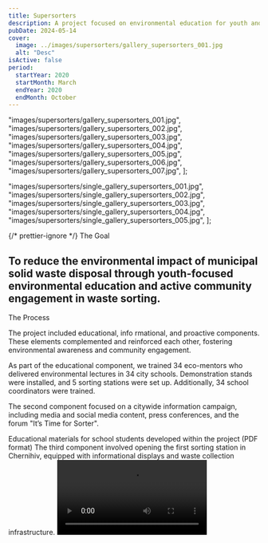 ```yaml
---
title: Supersorters
description: A project focused on environmental education for youth and engaging the community in waste sorting.
pubDate: 2024-05-14
cover:
  image: ../images/supersorters/gallery_supersorters_001.jpg
  alt: "Desc"
isActive: false
period:
  startYear: 2020
  startMonth: March
  endYear: 2020
  endMonth: October
---
```


  "images/supersorters/gallery_supersorters_001.jpg",
  "images/supersorters/gallery_supersorters_002.jpg",
  "images/supersorters/gallery_supersorters_003.jpg",
  "images/supersorters/gallery_supersorters_004.jpg",
  "images/supersorters/gallery_supersorters_005.jpg",
  "images/supersorters/gallery_supersorters_006.jpg",
  "images/supersorters/gallery_supersorters_007.jpg",
];

  "images/supersorters/single_gallery_supersorters_001.jpg",
  "images/supersorters/single_gallery_supersorters_002.jpg",
  "images/supersorters/single_gallery_supersorters_003.jpg",
  "images/supersorters/single_gallery_supersorters_004.jpg",
  "images/supersorters/single_gallery_supersorters_005.jpg",
];

{/* prettier-ignore */}
<TextContent>
  <Badge>The Goal</Badge>
  ## To reduce the environmental impact of municipal solid waste disposal through youth-focused environmental education and active community engagement in waste sorting.
</TextContent>

<TextContent>
  <Badge>The Process</Badge>

The project included educational, info rmational, and proactive components. These elements complemented and reinforced each other, fostering environmental awareness and community engagement.

As part of the educational component, we trained 34 eco-mentors who delivered environmental lectures in 34 city schools. Demonstration stands were installed, and 5 sorting stations were set up. Additionally, 34 school coordinators were trained.

The second component focused on a citywide information campaign, including media and social media content, press conferences, and the forum "It’s Time for Sorter".

</TextContent>

<TextContent>
  <SingleSlideGallery imagePaths={supersortersPosters} orientation="portrait">
    Educational materials for school students developed within the project (PDF
    format)
  </SingleSlideGallery>
</TextContent>

<TextContent>
  The third component involved opening the first sorting station in Chernihiv,
  equipped with informational displays and waste collection infrastructure.
</TextContent>

<Video src="https://www.youtube.com/embed/MZV63u6nNrQ?si=JPlnr3CQVr-mLiM6" />

{/* prettier-ignore */}
  <TextContent>
    <Badge>The Results</Badge>

    <ResultList>
      - 170,000 city residents reached through the info campaign.
      - An educational sorting station was opened.
      - 11 waste sorting points launched in schools.
      - 34 eco-mentors and educators trained.
      - 170 environmental lessons delivered to students.
      - 16 educational excursions organized.
      - Demonstration stands installed in 34 educational institutions.
    </ResultList>

  </TextContent>

<Blockquote>
<span>“</span>If there is a waste sorting problem in Chernihiv, but there are people willing to dedicate their efforts to it — they should be supported.<span>”</span>

    <BlockquoteFooter>
        Radek Matula

        Ambassador Extraordinary and Plenipotentiary of the Czech Republic to Ukraine
    </BlockquoteFooter>

</Blockquote>

<Logos>
  <Icon name="donors-transition" />
  <Icon name="partners-politehnika-original" />
  <Icon name="donors-transition" />
  <Icon name="partners-politehnika-original" />
  <Icon name="donors-transition" />
  <Icon name="partners-politehnika-original" />
</Logos>

<MultiSlideGallery imagePaths={supersortersImages} isFullscreen />

